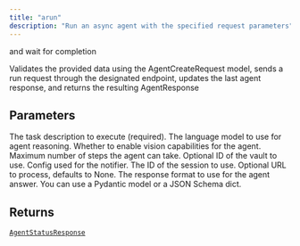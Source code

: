 ```yaml
---
title: "arun"
description: "Run an async agent with the specified request parameters"
---
```



and wait for completion

Validates the provided data using the AgentCreateRequest model, sends a run request through the
designated endpoint, updates the last agent response, and returns the resulting AgentResponse


## Parameters

<ParamField path="task" type="str" required>
  The task description to execute (required).
</ParamField>

<ParamField path="reasoning_model" type="notte_core.common.config.LlmModel | str">
  The language model to use for agent reasoning.
</ParamField>

<ParamField path="use_vision" type="bool">
  Whether to enable vision capabilities for the agent.
</ParamField>

<ParamField path="max_steps" type="int">
  Maximum number of steps the agent can take.
</ParamField>

<ParamField path="vault_id" type="str | None">
  Optional ID of the vault to use.
</ParamField>

<ParamField path="persona_id" type="str | None">

</ParamField>

<ParamField path="notifier_config" type="dict[str, typing.Any] | None">
  Config used for the notifier.
</ParamField>

<ParamField path="session_id" type="str">
  The ID of the session to use.
</ParamField>

<ParamField path="url" type="str | None">
  Optional URL to process, defaults to None.
</ParamField>

<ParamField path="response_format" type="type[pydantic.main.BaseModel] | None">
  The response format to use for the agent answer. You can use a Pydantic model or a JSON Schema dict.
</ParamField>

## Returns

[`AgentStatusResponse`](/sdk-reference/misc/agentstatusresponse)

